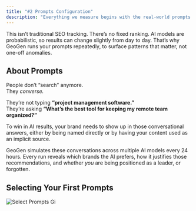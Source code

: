 ```yaml
---
title: "#2 Prompts Configuration"
description: "Everything we measure begins with the real-world prompts you care about: the kinds of things your buyers would actually ask an AI assistant."
---
```


This isn’t traditional SEO tracking. There’s no fixed ranking. AI models are probabilistic, so results can change slightly from day to day. That’s why GeoGen runs your prompts repeatedly, to surface patterns that matter, not one-off anomalies.

## About Prompts

People don’t “search” anymore.\
They _converse._

They’re not typing **“project management software.”**\
They’re asking **“What’s the best tool for keeping my remote team organized?”**

To win in AI results, your brand needs to show up in those conversational answers, either by being named directly or by having your content used as an implicit source.

GeoGen simulates these conversations across multiple AI models every 24 hours. Every run reveals which brands the AI prefers, how it justifies those recommendations, and whether _you_ are being positioned as a leader, or forgotten.

## Selecting Your First Prompts

![Select Prompts Gi](/images/select-prompts.gif)